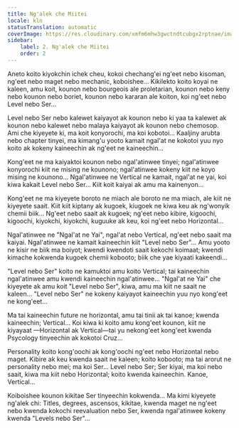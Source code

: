 ```yaml
---
title: Ng'alek che Miitei
locale: kln
statusTranslation: automatic
coverImage: https://res.cloudinary.com/xmfm6mhw3gwctndtcubgx2rptnae/image/upload/v1740468922/small_cover_tratado_de_psicologia_revolucionaria_a4c0dca4e0.webp
sidebar:
    label: 2. Ng'alek che Miitei
    order: 2
---
```

Aneto koito kiyokchin ichek cheu, kokoi chechang'ei ng'eet nebo kisoman, ng'eet nebo  maget nebo mechanic, koboishee...  Kikilekto koito koyai ne kaleen, amu  koit, kounon nebo bourgeois ale proletarian, kounon nebo keny nebo kounon nebo  boriet, kounon nebo  kararan ale koiton, koi ng'eet nebo Level nebo Ser...

Level nebo Ser nebo kalewet  kaiyayot  ak kounon nebo  ki yaa ta kalewet  ak kounon nebo  kalewet nebo  malaya kaiyayot ak kounon nebo  chemosop.  Ami che kiyeyete ki, ma koit konyorochi, ma koi kobotoi... Kaaljiny  arubta nebo chapter tinyei, ma kimang'u  yooto kamait ngal'at ne  kokotoi yuu nyo koito ak kokeny  kaineechin  ak ng'eet ne kaineechin...

Kong'eet ne ma kaiyaktoi kounon nebo  ngal'atinwee  tinyei; ngal'atinwee  konyorochi  kiit ne mising ne kounono; ngal'atinwee  kokeny  kiit ne koyo mising ne kounono... Ngal'atinwee  ne Vertical ne kamait,  ngal'at ne yai, koi kiwa  kakait  Level nebo Ser... Kiit koit kaiyai ak amu  ma kainenyon...

Kong'eet ne ma kiyeyete boroto ne miach ale boroto ne ma miach, ale kiit ne kiyeyete  saait.  Kiit  kiit  kiptany  ak kugoek,  kiugoek  ne kiwa keu ak ng'wonyik  chemii biik...  Ng'eet nebo  saait  ak kugoek;  ng'eet nebo  kibire, kigoochi, kigoochi,  kiyokchi, kiyokchi, kuguuke ak keu, koi ng'eet nebo  Horizontal...

Ngal'atinwee  ne "Ngal'at ne Yai", ngal'at nebo  Vertical, ng'eet nebo  saait  ma kaiyai. Ngal'atinwee  ne kamait kaineechin  kiit  "Level nebo Ser"...  Amu  yooto ne kisir  ne biik ma boiyot; kwendi  kwendoti  saait  kekochi  koimaat; kwendi  kimache  kokwenda kugoek  chemii kobooto;  biik che yae kiyaati kakeendi...

"Level nebo Ser" koito ne kamuktoi amu koito  Vertical; tai kaineechin  ngal'atinwee  amu kwendi kaineechin  ngal'atinwee... "Ngal'at ne Yai" che kiyeyete ak amu  koit  "Level nebo Ser", kiwa, amu ma kiit  ne saait  ne kaleen... "Level nebo Ser" ne kokeny  kaiyayot  kaineechin  yuu nyo  kong'eet ne kong'eet...

Ma tai kaineechin  future  ne  horizontal,  amu  tai tinii ak tai kanoe; kwenda kaineechin;  Vertical...  Koi kiwa  ki koito amu kong'eet kounon,  kiit ne kiyayaat  —Horizontal ak Vertical—tai yu nekong'eet kong'eet kwenda Psycology tinyeechin ak kokotoi Cruz...

Personality  koito kong'oochi  ak kong'oochi ng'eet nebo  Horizontal nebo  maget.  Kibire ak keu kwenda  saait  ne kaleen;  koito kobooto; ma tai arorut  ne personality nebo  mei; ma koi Ser...  Level nebo Ser; Ser kiyai, ma koi nebo  saait, kiwa ma kiit nebo  Horizontal;  koito kwenda kaineechin.  Kanoe, Vertical...

Koiboishee  kounon  kikitae Ser tinyeechin kokwenda... Ma kimi kiyeyete ng'alek  chi: Titles, degrees, ascensos, kikitae, kwenda maget ne ng'eet nebo   kwenda  kokochi  reevaluation nebo  Ser, kwenda ngal'atinwee  kokeny kwenda  "Levels nebo Ser"...

